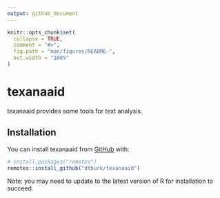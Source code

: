 ```yaml
---
output: github_document
---
```


<!-- README.md is generated from README.Rmd. Please edit that file -->

```r
knitr::opts_chunk$set(
  collapse = TRUE,
  comment = "#>",
  fig.path = "man/figures/README-",
  out.width = "100%"
)
```
# texanaaid

<!-- badges: start -->
<!-- badges: end -->

texanaaid provides some tools for text analysis.

## Installation

You can install texanaaid from [GitHub](https://github.com/) with:

``` r
# install.packages("remotes")
remotes::install_github("dtburk/texanaaid")
```
Note: you may need to update to the latest version of R for installation to 
succeed.
